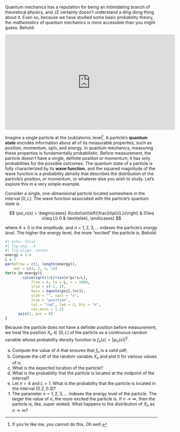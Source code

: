 Quantum mechanics has a reputation for being an intimidating branch of theoretical physics, and JZ certainly doesn't understand a ding dong thing about it. Even so, because we have studied some basic probability theory, the *mathematics* of quantum mechanics is more accessible than you might guess. Behold:

<iframe width="560" height="315" src="https://www.youtube.com/embed/GqBJiOM5tm8?si=3w-vs1KJ9x36_RTk" title="YouTube video player" frameborder="0" allow="accelerometer; autoplay; clipboard-write; encrypted-media; gyroscope; picture-in-picture; web-share" referrerpolicy="strict-origin-when-cross-origin" allowfullscreen></iframe>

Imagine a single particle at the (sub)atomic level[^1]. A particle’s **quantum state** encodes information about all of its measurable properties, such as position, momentum, spin, and energy. In quantum mechanics, measuring these properties is fundamentally probabilistic. Before measurement, the particle doesn’t have a single, definite position or momentum; it has only probabilities for the possible outcomes. The quantum state of a particle is fully characterized by its **wave function**, and the squared magnitude of the wave function is a probability density that describes the distribution of the particle’s position, or momentum, or whatever else you wish to study. Let's explore this in a very simple example.

Consider a single, one-dimensional particle located somewhere in the interval $[0,\,L]$. The wave function associated with the particle's quantum state is

$$
\psi_n(x)
=
\begin{cases}
A\cdot\sin\left(\frac{n\pi}{L}x\right) & 0\leq x\leq L\\
0 & \text{else},
\end{cases}
$$

where $A\geq 0$ is the *amplitude*, and $n=1,\,2,\,3,\,...$ indexes the particle's *energy level*. The higher the energy level, the more "excited" the particle is. Behold:

```r
#| echo: false
#| fig-asp: .4
#| fig-align: center
energy = 1:4
L = 1
par(mfrow = c(1, length(energy)),
    mar = c(4, 2, 4, 1))
for(n in energy){
        curve(sqrt(2/L)*sin(n*pi*x/L), 
            from = 0, to = L, n = 1000, 
            ylim = c(-2, 2),
            main = bquote(psi[.(n)]), 
            ylab = "", xaxt = "n",
            xlab = "position",
            col = "red", lwd = 2, bty = "n",
            cex.main = 1.5)
      axis(1, pos = 0)
}
```

Because the particle does not have a definite position before measurement, we treat the position $X_n\in[0,\,L]$ of the particle as a continuous random variable whose probability density function is $f_n(x)=|\psi_n(x)|^2$.

a. Compute the value of $A$ that ensures that $f_n$ is a valid pdf;
a. Compute the cdf of the random variable $X_n$ and plot it for various values of $n$;
a. What is the expected location of the particle?
a. What is the probability that the particle is located at the midpoint of the interval?
a. Let $n=4$ and $L=1$. What is the probability that the particle is located in the interval $[0.2, 0.3]$?
a. The parameter $n=1,\,2,\,3,\,...$ indexes the energy level of the particle. The larger the value of $n$, the more excited the particle is. If $n\to\infty$, then the particle is, like, super stoked. What happens to the distribution of $X_n$ as $n\to\infty$?


[^1]: If you’re like me, you cannot do this. Oh well.